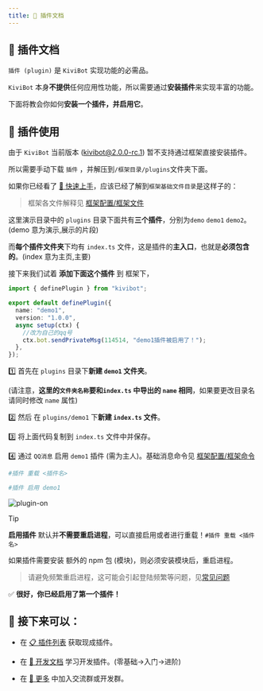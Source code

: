 ```yaml
---
title: 🧩 插件文档
---
```


## 🧩 插件文档

`插件 (plugin)` 是 `KiviBot` 实现功能的必需品。

`KiviBot` 本身**不提供**任何应用性功能，所以需要通过**安装插件**来实现丰富的功能。

下面将教会你如何**安装一个插件，并启用它**。

## 🍃 插件使用

由于 `KiviBot` 当前版本 (kivibot@2.0.0-rc.1) 暂不支持通过框架直接安装插件。

所以需要手动下载 `插件` ，并解压到`/框架目录/plugins`文件夹下面。

如果你已经看了 [🥚 快速上手](/docs/start)，应该已经了解到`框架基础文件目录`是这样子的：


<FileTree>
  <FileTree.Folder name="Bot" defaultOpen>
    <FileTree.Folder name="data" />
    <FileTree.Folder name="logs" />
    <FileTree.Folder name="node_modules" />
    <FileTree.Folder name="plugins" defaultOpen>
      <FileTree.Folder name="demo1">
        <FileTree.File name="index.ts" />
      </FileTree.Folder>
      <FileTree.Folder name="demo2">
        <FileTree.File name="index.ts" />
      </FileTree.Folder>
      <FileTree.Folder name="demo3">
        <FileTree.File name="index.ts" />
      </FileTree.Folder>
    </FileTree.Folder>
    <FileTree.File name=".npmrc" />
    <FileTree.File name="app.js" />
    <FileTree.File name="kivi.config.toml" />
    <FileTree.File name="package-lock.json" />
    <FileTree.File name="package.json" />
  </FileTree.Folder>
</FileTree>

> 框架各文件解释见 [框架配置/框架文件](/docs/config)

这里演示目录中的 `plugins` 目录下面共有**三个插件**，分别为`demo` `demo1` `demo2`。 (demo 意为演示,展示的片段)

而**每个插件文件夹**下均有 `index.ts` 文件，这是插件的**主入口**，也就是**必须包含的**。(index 意为主页,主要)

接下来我们试着 **添加下面这个插件** 到 框架下，

```typescript
import { definePlugin } from "kivibot";

export default definePlugin({
  name: "demo1",
  version: "1.0.0",
  async setup(ctx) {
    //改为自己的qq号
    ctx.bot.sendPrivateMsg(114514, "demo1插件被启用了！");
  },
});
```

1️⃣ 首先在 `plugins` 目录下**新建 `demo1` 文件夹**。

(请注意，**这里的`文件夹名称`要和`index.ts` 中导出的 `name` 相同**，如果要更改目录名请同时修改 `name` 属性)

2️⃣ 然后 在 `plugins/demo1` 下**新建 `index.ts` 文件**。

3️⃣ 将上面代码复制到 `index.ts` 文件中并保存。

4️⃣ 通过 `QQ消息` 启用 `demo1` 插件 (需为主人)。基础消息命令见 [框架配置/框架命令](/docs/config)

```bash
#插件 重载 <插件名>

#插件 启用 demo1
```

![plugin-on](/plugin-on.png)

> [!TIP]
>
> **启用插件** 默认并**不需要重启进程**，可以直接启用或者进行重载！`#插件 重载 <插件名>`
>
> 如果插件需要安装 额外的 npm 包 (模块)，则必须安装模块后，重启进程。

> 请避免频繁重启进程，这可能会引起登陆频繁等问题，见[常见问题](/docs/problem)

✅ **很好，你已经启用了第一个插件！**

## 🐾 接下来可以：

- 在 [📋 插件列表](/docs/plugin_list) 获取现成插件。
- 在 [🐣 开发文档](/docs/develop) 学习开发插件。(零基础->入门->进阶)

- 在 [👀 更多](/docs/more) 中加入交流群或开发群。
